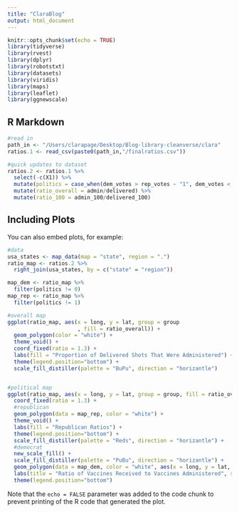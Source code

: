 ```yaml
---
title: "ClaraBlog"
output: html_document
---
```


```r
knitr::opts_chunk$set(echo = TRUE)
library(tidyverse)
library(rvest)
library(dplyr)
library(robotstxt)
library(datasets)
library(viridis)
library(maps)
library(leaflet)
library(ggnewscale)
```

## R Markdown

```r
#read in
path_in <- "/Users/clarapage/Desktop/Blog-library-cleanverse/clara"
ratios.1 <- read_csv(paste0(path_in,"/finalratios.csv"))

#quick updates to dataset
ratios.2 <- ratios.1 %>%
  select(-c(X1)) %>%
  mutate(politics = case_when(dem_votes > rep_votes ~ "1", dem_votes < rep_votes ~ "0")) %>%
  mutate(ratio_overall = admin/delivered) %>%
  mutate(ratio_100 = admin_100/delivered_100)
```

## Including Plots

You can also embed plots, for example:

```r
#data
usa_states <- map_data(map = "state", region = ".") 
ratio_map <- ratios.2 %>%
  right_join(usa_states, by = c("state" = "region"))

map_dem <- ratio_map %>%
  filter(politics != 0)
map_rep <- ratio_map %>%
  filter(politics != 1)

#overall map
ggplot(ratio_map, aes(x = long, y = lat, group = group
                      , fill = ratio_overall)) +
  geom_polygon(color = "white") +
  theme_void() +
  coord_fixed(ratio = 1.3) +
  labs(fill = "Proportion of Delivered Shots That Were Administered") +
  theme(legend.position="bottom") +
  scale_fill_distiller(palette = "BuPu", direction = "horizantle")


#political map
ggplot(ratio_map, aes(x = long, y = lat, group = group, fill = ratio_overall)) +
  coord_fixed(ratio = 1.3) +
  #republican
  geom_polygon(data = map_rep, color = "white") +
  theme_void() +
  labs(fill = "Republican Ratios") +
  theme(legend.position="bottom") +
  scale_fill_distiller(palette = "Reds", direction = "horizantle") +
  #democrat
  new_scale_fill() +
  scale_fill_distiller(palette = "PuBu", direction = "horizantle") +
  geom_polygon(data = map_dem, color = "white", aes(x = long, y = lat, group = group, fill = ratio_overall)) +
  labs(title = "Ratio of Vaccines Received to Vaccines Administered", subtitle = "Stratified by Politics (2020 Presidential Election Results)", fill = "Democratic Ratios") +
  theme(legend.position="bottom")
```

Note that the `echo = FALSE` parameter was added to the code chunk to prevent printing of the R code that generated the plot.
